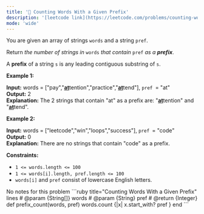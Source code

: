 ```yaml
---
title: '🧩 Counting Words With a Given Prefix'
description: '[leetcode link](https://leetcode.com/problems/counting-words-with-a-given-prefix/description/)'
mode: 'wide'
---
```

<Tabs>
  <Tab title="Question" icon="circle-question" iconType="regular">
    <Card>
      <p>You are given an array of strings <code>words</code> and a string <code>pref</code>.</p>  <p>Return <em>the number of strings in </em><code>words</code><em> that contain </em><code>pref</code><em> as a <strong>prefix</strong></em>.</p>  <p>A <strong>prefix</strong> of a string <code>s</code> is any leading contiguous substring of <code>s</code>.</p>   <p><strong class="example">Example 1:</strong></p>   <strong>Input:</strong> words = [&quot;pay&quot;,&quot;<strong><u>at</u></strong>tention&quot;,&quot;practice&quot;,&quot;<u><strong>at</strong></u>tend&quot;], <code>pref </code>= &quot;at&quot; <br/> <strong>Output:</strong> 2 <br/> <strong>Explanation:</strong> The 2 strings that contain &quot;at&quot; as a prefix are: &quot;<u><strong>at</strong></u>tention&quot; and &quot;<u><strong>at</strong></u>tend&quot;.   <p><strong class="example">Example 2:</strong></p>   <strong>Input:</strong> words = [&quot;leetcode&quot;,&quot;win&quot;,&quot;loops&quot;,&quot;success&quot;], <code>pref </code>= &quot;code&quot; <br/> <strong>Output:</strong> 0 <br/> <strong>Explanation:</strong> There are no strings that contain &quot;code&quot; as a prefix.    <p><strong>Constraints:</strong></p>  <ul>  <li><code>1 &lt;= words.length &lt;= 100</code></li>  <li><code>1 &lt;= words[i].length, pref.length &lt;= 100</code></li>  <li><code>words[i]</code> and <code>pref</code> consist of lowercase English letters.</li> </ul> 
    </Card>
  </Tab>
  <Tab title="Solution" icon="lightbulb" iconType="regular" >
    <Card>
      No notes for this problem
    </Card>
  <Expandable title="code">
    <CodeGroup dropdown>
```ruby title="Counting Words With a Given Prefix" lines
# @param {String[]} words
# @param {String} pref
# @return {Integer}
def prefix_count(words, pref)
  words.count {|x| x.start_with? pref }
end
```
    </CodeGroup>
  </Expandable>
  </Tab>
</Tabs>